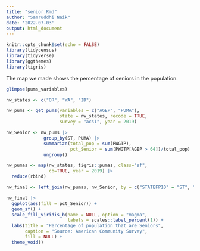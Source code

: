 ```yaml
---
title: "senior.Rmd"
author: "Samruddhi Naik"
date: '2022-07-03'
output: html_document
---
```


```r
knitr::opts_chunk$set(echo = FALSE)
library(tidycensus)
library(tidyverse)
library(ggthemes)
library(tigris)
```

The map we made shows the percentage of seniors in the population.

```r
glimpse(pums_variables)

nw_states <- c("OR", "WA", "ID")

nw_pums <- get_pums(variables = c("AGEP", "PUMA"), 
                    state = nw_states, recode = TRUE, 
                    survey = "acs1", year = 2019)

nw_Senior <- nw_pums |> 
              group_by(ST, PUMA) |>
              summarize(total_pop = sum(PWGTP), 
                        pct_Senior = sum(PWGTP[AGEP > 64])/total_pop) |>
              ungroup()

nw_pumas <- map(nw_states, tigris::pumas, class="sf", 
                cb=TRUE, year = 2019) |> 
  reduce(rbind)

nw_final <- left_join(nw_pumas, nw_Senior, by = c("STATEFP10" = "ST", "PUMACE10" = "PUMA"))

nw_final |> 
  ggplot(aes(fill = pct_Senior)) +
  geom_sf() +
  scale_fill_viridis_b(name = NULL, option = "magma",
                       labels = scales::label_percent(1)) +
  labs(title = "Percentage of population that are Seniors",
       caption = "Source: American Community Survey",
       fill = NULL) +
  theme_void()

```

